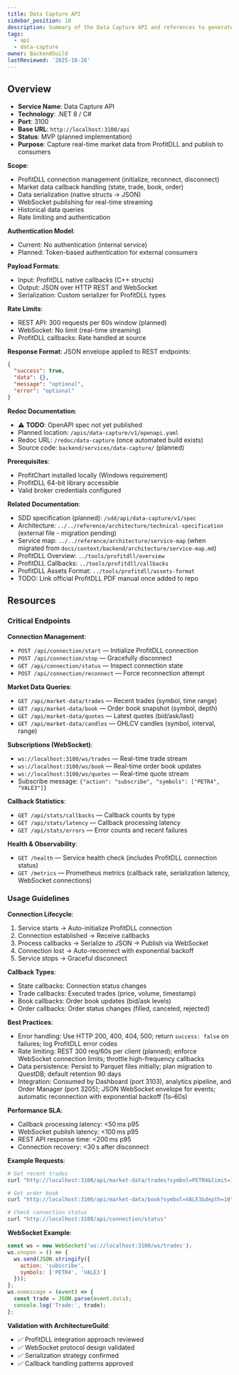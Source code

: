 ```yaml
---
title: Data Capture API
sidebar_position: 10
description: Summary of the Data Capture API and references to generated documentation.
tags:
  - api
  - data-capture
owner: BackendGuild
lastReviewed: '2025-10-26'
---
```

## Overview

- **Service Name**: Data Capture API
- **Technology**: .NET 8 / C#
- **Port**: 3100
- **Base URL**: `http://localhost:3100/api`
- **Status**: MVP (planned implementation)
- **Purpose**: Capture real-time market data from ProfitDLL and publish to consumers

**Scope**:
- ProfitDLL connection management (initialize, reconnect, disconnect)
- Market data callback handling (state, trade, book, order)
- Data serialization (native structs → JSON)
- WebSocket publishing for real-time streaming
- Historical data queries
- Rate limiting and authentication

**Authentication Model**:
- Current: No authentication (internal service)
- Planned: Token-based authentication for external consumers

**Payload Formats**:
- Input: ProfitDLL native callbacks (C++ structs)
- Output: JSON over HTTP REST and WebSocket
- Serialization: Custom serializer for ProfitDLL types

**Rate Limits**:
- REST API: 300 requests per 60s window (planned)
- WebSocket: No limit (real-time streaming)
- ProfitDLL callbacks: Rate handled at source

**Response Format**: JSON envelope applied to REST endpoints:

```json
{
  "success": true,
  "data": {},
  "message": "optional",
  "error": "optional"
}
```

**Redoc Documentation**:
- ⚠️ **TODO**: OpenAPI spec not yet published
- Planned location: `/apis/data-capture/v1/openapi.yaml`
- Redoc URL: `/redoc/data-capture` (once automated build exists)
- Source code: `backend/services/data-capture/` (planned)

**Prerequisites**:
- ProfitChart installed locally (Windows requirement)
- ProfitDLL 64-bit library accessible
- Valid broker credentials configured

**Related Documentation**:
- SDD specification (planned): `/sdd/api/data-capture/v1/spec`
- Architecture: `../../reference/architecture/technical-specification` (external file - migration pending)
- Service map: `../../reference/architecture/service-map` (when migrated from `docs/context/backend/architecture/service-map.md`)
- ProfitDLL Overview: `../tools/profitdll/overview`
- ProfitDLL Callbacks: `../tools/profitdll/callbacks`
- ProfitDLL Assets Format: `../tools/profitdll/assets-format`
- TODO: Link official ProfitDLL PDF manual once added to repo

## Resources

### Critical Endpoints

**Connection Management**:
- `POST /api/connection/start` — Initialize ProfitDLL connection
- `POST /api/connection/stop` — Gracefully disconnect
- `GET /api/connection/status` — Inspect connection state
- `POST /api/connection/reconnect` — Force reconnection attempt

**Market Data Queries**:
- `GET /api/market-data/trades` — Recent trades (symbol, time range)
- `GET /api/market-data/book` — Order book snapshot (symbol, depth)
- `GET /api/market-data/quotes` — Latest quotes (bid/ask/last)
- `GET /api/market-data/candles` — OHLCV candles (symbol, interval, range)

**Subscriptions (WebSocket)**:
- `ws://localhost:3100/ws/trades` — Real-time trade stream
- `ws://localhost:3100/ws/book` — Real-time order book updates
- `ws://localhost:3100/ws/quotes` — Real-time quote stream
- Subscribe message: `{"action": "subscribe", "symbols": ["PETR4", "VALE3"]}`

**Callback Statistics**:
- `GET /api/stats/callbacks` — Callback counts by type
- `GET /api/stats/latency` — Callback processing latency
- `GET /api/stats/errors` — Error counts and recent failures

**Health & Observability**:
- `GET /health` — Service health check (includes ProfitDLL connection status)
- `GET /metrics` — Prometheus metrics (callback rate, serialization latency, WebSocket connections)

### Usage Guidelines

**Connection Lifecycle**:
1. Service starts → Auto-initialize ProfitDLL connection
2. Connection established → Receive callbacks
3. Process callbacks → Serialize to JSON → Publish via WebSocket
4. Connection lost → Auto-reconnect with exponential backoff
5. Service stops → Graceful disconnect

**Callback Types**:
- State callbacks: Connection status changes
- Trade callbacks: Executed trades (price, volume, timestamp)
- Book callbacks: Order book updates (bid/ask levels)
- Order callbacks: Order status changes (filled, canceled, rejected)

**Best Practices**:
- Error handling: Use HTTP 200, 400, 404, 500; return `success: false` on failures; log ProfitDLL error codes
- Rate limiting: REST 300 req/60s per client (planned); enforce WebSocket connection limits; throttle high-frequency callbacks
- Data persistence: Persist to Parquet files initially; plan migration to QuestDB; default retention 90 days
- Integration: Consumed by Dashboard (port 3103), analytics pipeline, and Order Manager (port 3205); JSON WebSocket envelope for events; automatic reconnection with exponential backoff (1s–60s)

**Performance SLA**:
- Callback processing latency: &lt;50 ms p95
- WebSocket publish latency: &lt;100 ms p95
- REST API response time: &lt;200 ms p95
- Connection recovery: &lt;30 s after disconnect

**Example Requests**:

```bash
# Get recent trades
curl "http://localhost:3100/api/market-data/trades?symbol=PETR4&limit=100"

# Get order book
curl "http://localhost:3100/api/market-data/book?symbol=VALE3&depth=10"

# Check connection status
curl "http://localhost:3100/api/connection/status"
```

**WebSocket Example**:

```javascript
const ws = new WebSocket('ws://localhost:3100/ws/trades');
ws.onopen = () => {
  ws.send(JSON.stringify({
    action: 'subscribe',
    symbols: ['PETR4', 'VALE3']
  }));
};
ws.onmessage = (event) => {
  const trade = JSON.parse(event.data);
  console.log('Trade:', trade);
};
```

**Validation with ArchitectureGuild**:
- ✅ ProfitDLL integration approach reviewed
- ✅ WebSocket protocol design validated
- ✅ Serialization strategy confirmed
- ✅ Callback handling patterns approved
